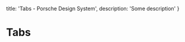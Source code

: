 
  title: 'Tabs - Porsche Design System',
  description: 'Some description'
}

# Tabs <ComponentStatus tagName="p-tabs"></ComponentStatus>
